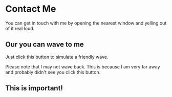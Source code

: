 
# Contact Me

You can get in touch with me by opening the nearest window and yelling out of it
real loud.

## Our you can wave to me

Just click this button to simulate a friendly wave.

<Wave />

Please note that I may not wave back. This is because I am very far away and
probably didn't see you click this button.

<div style={{ background: 'red' }}>

## This is important!

</div>
